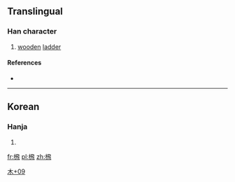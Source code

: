 ==Translingual==

===Han character===
{{Han char|rn=75|rad=木|as=09|sn=13|four=|canj=DNOO|ids=⿰木飛}}

# [[wooden]] [[ladder]]

====References====
* {{Han ref|kx=0542.191|dj=0930.210|hdz=21258.011|uh=698C|ud=27020}}

----

==Korean==

===Hanja===
{{ko-hanja|hangeul=[[비]]|eumhun=|rv=bi|mr=pi|y=pi}}

# {{defn|lang=ko|sort=木09}}

[[Category:Korean-only CJKV Characters|木+09]]

[[fr:榌]]
[[pl:榌]]
[[zh:榌]]